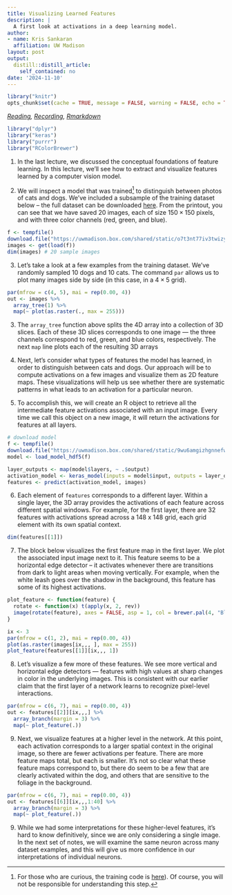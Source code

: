 ```yaml
---
title: Visualizing Learned Features
description: |
  A first look at activations in a deep learning model.
author:
- name: Kris Sankaran
  affiliation: UW Madison
layout: post
output:
  distill::distill_article:
    self_contained: no
date: '2024-11-10'
---
```


```r
library("knitr")
opts_chunk$set(cache = TRUE, message = FALSE, warning = FALSE, echo = TRUE)
```

_[Reading](https://jjallaire.github.io/deep-learning-with-r-notebooks/notebooks/5.4-visualizing-what-convnets-learn.nb.html), [Recording](https://mediaspace.wisc.edu/media/Week%2013%20%5B2%5D%20Visualizing%20Learned%20Features/1_zausb086), [Rmarkdown](https://github.com/krisrs1128/stat436_notes/blob/main/notes/2024-12-27-week13-2.Rmd)_

```r
library("dplyr")
library("keras")
library("purrr")
library("RColorBrewer")
```

1. In the last lecture, we discussed the conceptual foundations of feature
learning. In this lecture, we’ll see how to extract and visualize features
learned by a computer vision model.

2. We will inspect a model that was trained^[For those who are curious, the
training code is
[here](https://github.com/krisrs1128/stat479/blob/master/_posts/2021-04-12-week13-1/train_model.Rmd)).
Of course, you will not be responsible for understanding this step.] to
distinguish between photos of cats and dogs. We've included a subsample of the
training dataset below -- the full dataset can be downloaded
[here](https://www.kaggle.com/c/dogs-vs-cats/data). From the printout, you can
see that we have saved 20 images, each of size $150 \times 150$ pixels, and with
three color channels (red, green, and blue).

```r
f <- tempfile()
download.file("https://uwmadison.box.com/shared/static/o7t3nt77iv3twizyv7yuwqnca16f9nwi.rda", f)
images <- get(load(f))
dim(images) # 20 sample images
```

3. Let’s take a look at a few examples from the training dataset. We've randomly
sampled 10 dogs and 10 cats. The command `par` allows us to plot many images
side by side (in this case, in a $4 \times 5$ grid).

```r
par(mfrow = c(4, 5), mai = rep(0.00, 4))
out <- images %>%
  array_tree(1) %>%
  map(~ plot(as.raster(., max = 255)))
```

3. The `array_tree` function above splits the 4D array into a collection of 3D
slices. Each of these 3D slices corresponds to one image — the three channels
correspond to red, green, and blue colors, respectively. The next `map` line
plots each of the resulting 3D arrays

4. Next, let’s consider what types of features the model has learned, in order
to distinguish between cats and dogs. Our approach will be to compute
activations on a few images and visualize them as 2D feature maps. These
visualizations will help us see whether there are systematic patterns in what
leads to an activation for a particular neuron.

5. To accomplish this, we will create an R object to retrieve all the
intermediate feature activations associated with an input image. Every time we
call this object on a new image, it will return the activations for features at
all layers.

```r
# download model
f <- tempfile()
download.file("https://uwmadison.box.com/shared/static/9wu6amgizhgnnefwrnyqzkf8glb6ktny.h5", f)
model <- load_model_hdf5(f)

layer_outputs <- map(model$layers, ~ .$output)
activation_model <- keras_model(inputs = model$input, outputs = layer_outputs)
features <- predict(activation_model, images)
```

6. Each element of `features` corresponds to a different layer. Within a single
layer, the 3D array provides the activations of each feature across different
spatial windows. For example, for the first layer, there are 32 features with
activations spread across a 148 x 148 grid, each grid element with its own
spatial context.

```r
dim(features[[1]])
```
7. The block below visualizes the first feature map in the first layer. We plot
the associated input image next to it. This feature seems to be a horizontal
edge detector -- it activates whenever there are transitions from dark to light
areas when moving vertically. For example, when the white leash goes over the
shadow in the background, this feature has some of its highest activations.

```r
plot_feature <- function(feature) {
  rotate <- function(x) t(apply(x, 2, rev))
  image(rotate(feature), axes = FALSE, asp = 1, col = brewer.pal(4, "Blues"))
}

ix <- 3
par(mfrow = c(1, 2), mai = rep(0.00, 4))
plot(as.raster(images[ix,,, ], max = 255))
plot_feature(features[[1]][ix,,, 1])
```

8. Let’s visualize a few more of these features. We see more vertical and
horizontal edge detectors — features with high values at sharp changes in color
in the underlying images. This is consistent with our earlier claim that the
first layer of a network learns to recognize pixel-level interactions.

```r
par(mfrow = c(6, 7), mai = rep(0.00, 4))
out <- features[[2]][ix,,,] %>%
  array_branch(margin = 3) %>%
  map(~ plot_feature(.))
```

9. Next, we visualize features at a higher level in the network. At this point,
each activation corresponds to a larger spatial context in the original image,
so there are fewer activations per feature. There are more feature maps total,
but each is smaller. It's not so clear what these feature maps correspond to,
but there do seem to be a few that are clearly activated within the dog, and
others that are sensitive to the foliage in the background.

```r
par(mfrow = c(6, 7), mai = rep(0.00, 4))
out <- features[[6]][ix,,,1:40] %>%
  array_branch(margin = 3) %>%
  map(~ plot_feature(.))
```

9. While we had some interpretations for these higher-level features, it’s hard
to know definitively, since we are only considering a single image. In the next
set of notes, we will examine the same neuron across many dataset examples, and
this will give us more confidence in our interpretations of individual neurons.

